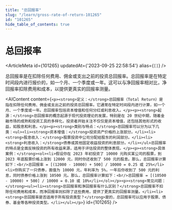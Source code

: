 ```yaml
---
title: "总回报率"
slug: "/learn/gross-rate-of-return-101265"
id: "101265"
hide_table_of_contents: true
---
```



# 总回报率

<ArticleMeta id={101265} updatedAt={'2023-09-25 22:58:54'} alias={`[]`} />
<div className='border-solid border-b border-t-0 my-4 border-[var(--ifm-color-gray-300)]' />

总回报率是在扣除任何费用、佣金或支出之前的投资总回报率。总回报率是在特定时间段内进行报价的，如一个月、一个季度或一年。这可以与净回报率相对比，净回报率扣除费用和成本，以提供更真实的回报率测量。

<AIContent content={`<p><strong>定义：</strong>总回报率（Total Return）是指在扣除任何费用、佣金或支出之前的投资总回报率。它通常在特定时间段内进行计算，如一个月、一个季度或一年。总回报率包括资本增值和任何分红或利息收入。</p><p><strong>起源：</strong>总回报率的概念起源于现代投资理论的发展，特别是在 20 世纪中期，随着金融市场的成熟和投资工具的多样化，投资者开始关注不仅仅是资本增值，还包括其他形式的收益，如股息和利息。</p><p><strong>类别与特点：</strong>总回报率可以分为以下几类：<ul><li><strong>资本增值：</strong>投资资产价格的上涨部分。</li><li><strong>股息收入：</strong>股票投资中公司分配给股东的利润部分。</li><li><strong>利息收入：</strong>债券或其他固定收益投资的利息部分。</li></ul>总回报率的特点是全面反映投资的所有收益来源，适用于评估投资的整体表现。</p><p><strong>具体案例：</strong><ol><li>假设你在 2023 年初投资了 10000 元购买某公司的股票，到 2023 年底股票价格上涨到 12000 元，同时你还收到了 500 元的股息。那么，总回报率计算如下：<br/>总回报率 = [(12000 - 10000) + 500] / 10000 = 0.25 或 25%</li><li>你购买了一只债券，面值为 10000 元，年利率为 5%，一年后你收到了 500 元的利息，同时债券价格上涨到 10500 元。那么，总回报率计算如下：<br/>总回报率 = [(10500 - 10000) + 500] / 10000 = 0.10 或 10%</li></ol></p><p><strong>常见问题：</strong><ul><li><strong>总回报率和净回报率有什么区别？</strong>总回报率不扣除任何费用和成本，而净回报率则扣除了这些费用，提供了更真实的回报率测量。</li><li><strong>总回报率是否适用于所有投资类型？</strong>是的，总回报率可以应用于股票、债券、基金等各种投资类型。</li></ul></p>`} id={101265} />
